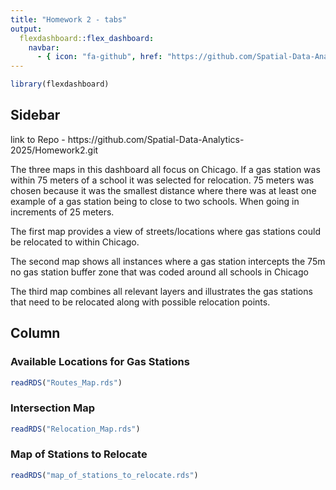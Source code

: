 ```yaml
---
title: "Homework 2 - tabs"
output:
  flexdashboard::flex_dashboard:
    navbar:
      - { icon: "fa-github", href: "https://github.com/Spatial-Data-Analytics-2025/Homework2", align: right }
---
```


```r
library(flexdashboard)

```

## Sidebar {.sidebar}



link to Repo - https://github.com/Spatial-Data-Analytics-2025/Homework2.git

The three maps in this dashboard all focus on Chicago. If a gas station was within 75
meters of a school it was selected for relocation. 75 meters was chosen because it was the smallest distance where there was at least one example of a gas station being to close to two schools. When going in increments of 25 meters.

The first map provides a view of streets/locations where gas stations could be relocated to within Chicago.

The second map shows all instances where a gas station intercepts the 75m no gas station buffer zone that was coded around all schools in Chicago

The third map combines all relevant layers and illustrates the gas stations that need to be relocated along with possible relocation points.


## Column {.tabset .tabset-fade}


### Available Locations for Gas Stations

```r
readRDS("Routes_Map.rds")
```


### Intersection Map

```r
readRDS("Relocation_Map.rds")
```

### Map of Stations to Relocate

```r
readRDS("map_of_stations_to_relocate.rds")
```



